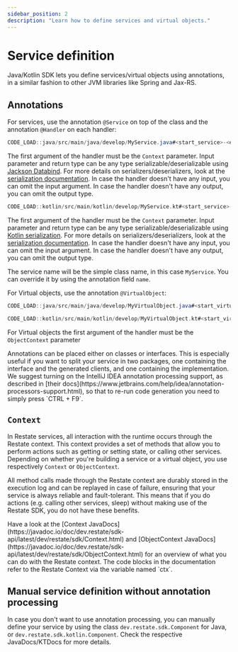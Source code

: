 ```yaml
---
sidebar_position: 2
description: "Learn how to define services and virtual objects."
---
```



# Service definition

Java/Kotlin SDK lets you define services/virtual objects using annotations, in a similar fashion to other JVM libraries like Spring and Jax-RS.

## Annotations

For services, use the annotation `@Service` on top of the class and the annotation `@Handler` on each handler:

<Tabs groupId="sdk" queryString>
<TabItem value="java" label="Java">

```java
CODE_LOAD::java/src/main/java/develop/MyService.java#<start_service>-<end_service>
```

The first argument of the handler must be the `Context` parameter.
Input parameter and return type can be any type serializable/deserializable using [Jackson Databind](https://github.com/FasterXML/jackson). For more details on serializers/deserializers, look at the [serialization documentation](/develop/java/serialization).
In case the handler doesn't have any input, you can omit the input argument. In case the handler doesn't have any output, you can omit the output type.

</TabItem>
<TabItem value="kotlin" label="Kotlin">

```kotlin
CODE_LOAD::kotlin/src/main/kotlin/develop/MyService.kt#<start_service>-<end_service>
```

The first argument of the handler must be the `Context` parameter.
Input parameter and return type can be any type serializable/deserializable using [Kotlin serialization](https://kotlinlang.org/docs/serialization.html). For more details on serializers/deserializers, look at the [serialization documentation](/develop/java/serialization).
In case the handler doesn't have any input, you can omit the input argument. In case the handler doesn't have any output, you can omit the output type.

</TabItem>
</Tabs>

The service name will be the simple class name, in this case `MyService`. You can override it by using the annotation field `name`.

For Virtual objects, use the annotation `@VirtualObject`:

<Tabs groupId="sdk" queryString>
<TabItem value="java" label="Java">

```java
CODE_LOAD::java/src/main/java/develop/MyVirtualObject.java#<start_virtual_object>-<end_virtual_object>
```

</TabItem>
<TabItem value="kotlin" label="Kotlin">

```kotlin
CODE_LOAD::kotlin/src/main/kotlin/develop/MyVirtualObject.kt#<start_virtual_object>-<end_virtual_object>
```

</TabItem>
</Tabs>

For Virtual objects the first argument of the handler must be the `ObjectContext` parameter

<Admonition type="info">
Annotations can be placed either on classes or interfaces. This is especially useful if you want to split your service in two packages, one containing the interface and the generated clients, and one containing the implementation.
</Admonition>

<Admonition type="tip" icon="💡">
We suggest turning on the IntelliJ IDEA annotation processing support, as described in [their docs](https://www.jetbrains.com/help/idea/annotation-processors-support.html), so that to re-run code generation you need to simply press `CTRL + F9`.
</Admonition>

## `Context`

In Restate services, all interaction with the runtime occurs through the Restate context.
This context provides a set of methods that allow you to perform actions such as getting or setting state, or calling other services.
Depending on whether you're building a service or a virtual object, you use respectively `Context` or `ObjectContext`.

All method calls made through the Restate context are durably stored in the execution log
and can be replayed in case of failure, ensuring that your service is always reliable and fault-tolerant.
This means that if you do actions (e.g. calling other services, sleep) without making use of the Restate SDK,
you do not have these benefits.

<Admonition type="note">
Have a look at the [Context JavaDocs](https://javadoc.io/doc/dev.restate/sdk-api/latest/dev/restate/sdk/Context.html) and [ObjectContext JavaDocs](https://javadoc.io/doc/dev.restate/sdk-api/latest/dev/restate/sdk/ObjectContext.html) for an overview of what you can do with the Restate context.
</Admonition>

<Admonition type="info">
The code blocks in the documentation refer to the Restate Context via the variable named `ctx`.
</Admonition>

## Manual service definition without annotation processing

In case you don't want to use annotation processing, you can manually define your service by using the class `dev.restate.sdk.Component` for Java, or `dev.restate.sdk.kotlin.Component`. Check the respective JavaDocs/KTDocs for more details.
